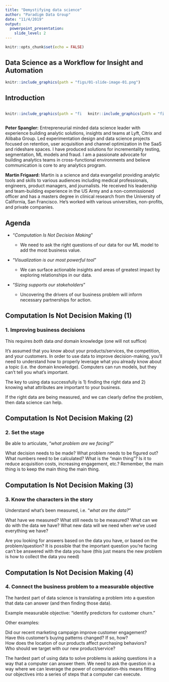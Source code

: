 ```yaml
---
title: "Demystifying data science"
author: "Paradigm Data Group"
date: "11/4/2019"
output: 
  powerpoint_presentation:
    slide_level: 2
---
```


```r
knitr::opts_chunk$set(echo = FALSE)
```

## Data Science as a Workflow for Insight and Automation

```r
knitr::include_graphics(path = "figs/01-slide-image-01.png")
```


## Introduction

:::::::::::::: {.columns}

::: {.column}

```r
knitr::include_graphics(path = "figs/02-mf-headshot.png")
```


:::

::: {.column}

```r
knitr::include_graphics(path = "figs/02-ps-headshot.png")
```

:::

::::::::::::::


::: notes

**Peter Spangler:** Entrepreneurial minded data science leader with experience building analytic solutions, insights and teams at Lyft, Citrix and Alibaba Group. Led experimentation design and data science projects focused on retention, user acquisition and channel optimization in the SaaS and rideshare spaces. I have produced solutions for incrementality testing, segmentation, ML models and fraud. I am a passionate advocate for building analytics teams in cross-functional environments and believe communication is core to any analytics program.

**Martin Frigaard:** Martin is a science and data evangelist providing analytic tools and skills to various audiences including medical professionals, engineers, product managers, and journalists. He received his leadership and team-building experience in the US Army and a non-commissioned officer and has a masters degree in clinical research from the University of California, San Francisco. He's worked with various universities, non-profits, and private companies. 

:::


## Agenda 

- "*Computation Is Not Decision Making*"

  + We need to ask the right questions of our data for our ML model to add the most business value.  
  
- "*Visualization is our most powerful tool*"

  + We can surface actionable insights and areas of greatest impact by exploring relationships in our data.
  
- "*Sizing supports our stakeholders*"

  + Uncovering the drivers of our business problem will inform necessary partnerships for action. 

## Computation Is Not Decision Making (1)

### 1. Improving business decisions

This requires *both* data *and* domain knowledge (one will not suffice)

::: notes

It's assumed that you know about your products/services, the competition, and your customers. In order to use data to improve decision-making, you'll need to understand how to properly leverage what you already know about a topic (i.e. the domain knowledge). Computers can run models, but they can't tell you what's important.

The key to using data successfully is 1) finding the right data and 2) knowing what attributes are important to your business.

If the right data are being measured, and we can clearly define the problem, then data science can help.

:::

## Computation Is Not Decision Making (2)

### 2. Set the stage 

Be able to articulate, “*what problem are we facing?*”

::: notes

What decision needs to be made? What problem needs to be figured out? What numbers need to be calculated?  What is the "main thing"? Is it to reduce acquisition costs, increasing engagement, etc.? Remember, the main thing is to keep the main thing the main thing.

:::

## Computation Is Not Decision Making (3)

### 3. Know the characters in the story

Understand what's been measured, i.e. “*what are the data?*”

::: notes

What have we measured? What still needs to be measured? What can we do with the data we have? What new data will we need when we've used everything we have?

Are you looking for answers based on the data you have, or based on the problem/question? It is possible that the important question you’re facing can’t be answered with the data you have (this just means the new problem is how to collect the data you need)

:::

## Computation Is Not Decision Making (4)

### 4. Connect the business problem to a measurable objective

The hardest part of data science is translating a problem into a question that data can answer (and then finding those data).

::: notes

Example measurable objective: “identify predictors for customer churn.”

Other examples: 

Did our recent marketing campaign improve customer engagement?  
Have this customer’s buying patterns changed? If so, how?  
How does the location of our products affect purchasing behaviors?  
Who should we target with our new product/service?  

The hardest part of using data to solve problems is asking questions in a way that a computer can answer them. We need to ask the question in a way where we can leverage the power of computation--this means fitting our objectives into a series of steps that a computer can execute.

:::
